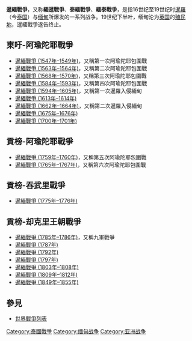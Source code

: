 '''暹緬戰爭'''，又称'''緬暹戰爭'''、'''泰緬戰爭'''、'''緬泰戰爭'''，是指16世纪至19世纪时[[暹羅|暹羅]]（今[[泰国|泰国]]）与[[缅甸|缅甸]]所爆发的一系列战争。19世纪下半叶，缅甸沦为[[英国|英国]]的[[殖民地|殖民地]]，暹緬戰爭遂告终止。

==東吁-阿瑜陀耶戰爭==
* [[暹緬戰爭_(1547年–1549年)|暹緬戰爭 (1547年–1549年)]]，又稱第一次阿瑜陀耶包圍戰
* [[暹緬戰爭_(1563年–1564年)|暹緬戰爭 (1563年–1564年)]]，又稱第二次阿瑜陀耶包圍戰
* [[暹緬戰爭_(1568年–1570年)|暹緬戰爭 (1568年–1570年)]]，又稱第三次阿瑜陀耶包圍戰
* [[暹緬戰爭_(1584年–1593年)|暹緬戰爭 (1584年–1593年)]]，又稱第四次阿瑜陀耶包圍戰
* [[暹緬戰爭_(1594年–1605年)|暹緬戰爭 (1594年–1605年)]]，又稱第一次暹羅入侵緬甸
* [[暹緬戰爭_(1613年–1614年)|暹緬戰爭 (1613年–1614年)]]
* [[暹緬戰爭_(1662年–1664年)|暹緬戰爭 (1662年–1664年)]]，又稱第二次暹羅入侵緬甸
* [[暹緬戰爭_(1675年–1676年)|暹緬戰爭 (1675年–1676年)]]
* [[暹緬戰爭_(1700年–1701年)|暹緬戰爭 (1700年–1701年)]]
==貢榜-阿瑜陀耶戰爭==
* [[暹緬戰爭_(1759年–1760年)|暹緬戰爭 (1759年–1760年)]]，又稱第五次阿瑜陀耶包圍戰
* [[暹緬戰爭_(1765年–1767年)|暹緬戰爭 (1765年–1767年)]]，又稱第六次阿瑜陀耶包圍戰
==貢榜-吞武里戰爭==
* [[暹緬戰爭_(1775年–1776年)|暹緬戰爭 (1775年–1776年)]]
==貢榜-却克里王朝戰爭==
* [[暹緬戰爭_(1785年–1786年)|暹緬戰爭 (1785年–1786年)]]，又稱九軍戰爭
* [[暹緬戰爭_(1787年)|暹緬戰爭 (1787年)]]
* [[暹緬戰爭_(1792年)|暹緬戰爭 (1792年)]]
* [[暹緬戰爭_(1797年)|暹緬戰爭 (1797年)]]
* [[暹緬戰爭_(1803年–1808年)|暹緬戰爭 (1803年–1808年)]]
* [[暹緬戰爭_(1809年–1812年)|暹緬戰爭 (1809年–1812年)]]
* [[暹緬戰爭_(1849年–1855年)|暹緬戰爭 (1849年–1855年)]]

== 參見 ==
* [[世界戰爭列表|世界戰爭列表]]

[[Category:泰國戰爭|Category:泰國戰爭]]
[[Category:缅甸战争|Category:缅甸战争]]
[[Category:亚洲战争|Category:亚洲战争]]